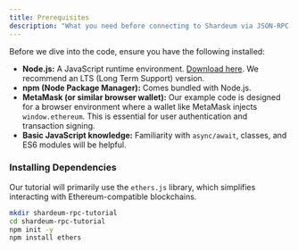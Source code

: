 ```yaml
---
title: Prerequisites
description: "What you need before connecting to Shardeum via JSON-RPC."
---
```


Before we dive into the code, ensure you have the following installed:

- **Node.js:** A JavaScript runtime environment. [Download here](https://nodejs.org/). We recommend an LTS (Long Term Support) version.
- **npm (Node Package Manager):** Comes bundled with Node.js.
- **MetaMask (or similar browser wallet):** Our example code is designed for a browser environment where a wallet like MetaMask injects `window.ethereum`. This is essential for user authentication and transaction signing.
- **Basic JavaScript knowledge:** Familiarity with `async/await`, classes, and ES6 modules will be helpful.

### Installing Dependencies

Our tutorial will primarily use the `ethers.js` library, which simplifies interacting with Ethereum-compatible blockchains.

```bash
mkdir shardeum-rpc-tutorial
cd shardeum-rpc-tutorial
npm init -y
npm install ethers
``` 